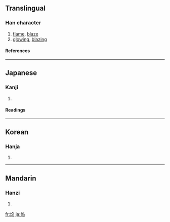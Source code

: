 {{see|焰|燄}}

==Translingual==
===Han character===
{{Han char|rn=86|rad=火|as=08|sn=12|four=|canj=火弓中日 (FNLA)}}
# [[flame]], [[blaze]]
# [[glowing]], [[blazing]]
====References====
{{Han ref|kx=0673.111|hdz=32205.071|uh=7114|ud=28948}}

----
==Japanese==
===Kanji===
{{ja-kanji|grade=|rs=火08}}
# {{defn|Japanese}} 
====Readings====
{{ja-readings|on=[[えん]] (en)|kun=[[ほのお]] (honoo)}}

----
==Korean==
===Hanja===
{{ko-hanja|hangeul=연|eumhun=|rv=yeon|mr=yŏn|y=yen}}
# {{defn|Korean}}

----
==Mandarin==
===Hanzi===
{{cmn-hanzi|pin=[[yàn]] ([[yan4]])|wg=yen<sup>4</sup>}}
# {{defn|Mandarin}}

[[fr:焔]]
[[ja:焔]]